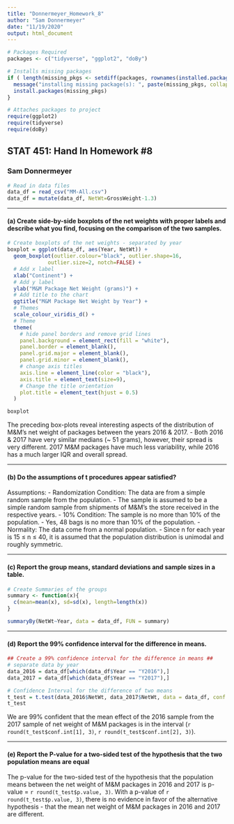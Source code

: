 ```yaml
---
title: "Donnermeyer_Homework_8"
author: "Sam Donnermeyer"
date: "11/19/2020"
output: html_document
---
```


```r
# Packages Required
packages <- c("tidyverse", "ggplot2", "doBy") 

# Installs missing packages
if ( length(missing_pkgs <- setdiff(packages, rownames(installed.packages())) > 0)) { 
  message("installing missing package(s): ", paste(missing_pkgs, collapse = ", ")) 
  install.packages(missing_pkgs)
}

# Attaches packages to project 
require(ggplot2)
require(tidyverse)
require(doBy)
```

## STAT 451: Hand In Homework #8

### Sam Donnermeyer

```r
# Read in data files 
data_df = read_csv("MM-All.csv")
data_df = mutate(data_df, NetWt=GrossWeight-1.3)
```


***
#### **(a)** Create side-by-side boxplots of the net weights with proper labels and describe what you find, focusing on the comparison of the two samples.

```r
# Create boxplots of the net weights - separated by year
boxplot = ggplot(data_df, aes(Year, NetWt)) +
  geom_boxplot(outlier.colour="black", outlier.shape=16,
             outlier.size=2, notch=FALSE) +
  # Add x label 
  xlab("Continent") +
  # Add y label
  ylab("M&M Package Net Weight (grams)") +
  # Add title to the chart
  ggtitle("M&M Package Net Weight by Year") +
  # Themes
  scale_colour_viridis_d() + 
  # Theme
  theme(
    # hide panel borders and remove grid lines
    panel.background = element_rect(fill = "white"),
    panel.border = element_blank(), 
    panel.grid.major = element_blank(), 
    panel.grid.minor = element_blank(),
    # change axis titles 
    axis.line = element_line(color = "black"),
    axis.title = element_text(size=9),
    # Change the title orientation 
    plot.title = element_text(hjust = 0.5)
  )

boxplot
```

The preceding box-plots reveal interesting aspects of the distribution of M&M's net weight of packages between the years 2016 & 2017. 
 - Both 2016 & 2017 have very similar medians (~ 51 grams), however, their spread is very different. 2017 M&M packages have much less variability, while 2016 has a much larger IQR and overall spread. 


***
#### **(b)** Do the assumptions of t procedures appear satisfied? 

Assumptions: 
 - Randomization Condition: The data are from a simple random sample from the population.
    - The sample is assumed to be a simple random sample from shipments of M&M's the store received in the respective years. 
 - 10% Condition: The sample is no more than 10% of the population. 
    - Yes, 48 bags is no more than 10% of the population. 
 - Normality: The data come from a normal population. 
    - Since n for each year is 15 $\le$ n $\le$ 40, it is assumed that the population distribution is unimodal and roughly symmetric. 


***
#### **(c)** Report the group means, standard deviations and sample sizes in a table.

```r
# Create Summaries of the groups 
summary <- function(x){
  c(mean=mean(x), sd=sd(x), length=length(x))
}

summaryBy(NetWt~Year, data = data_df, FUN = summary)
```


***
#### **(d)** Report the 99% confidence interval for the difference in means.

```r
## Create a 99% confidence interval for the difference in means ## 
# separate data by year
data_2016 = data_df[which(data_df$Year == "Y2016"),]
data_2017 = data_df[which(data_df$Year == "Y2017"),]

# Confidence Interval for the difference of two means
t_test = t.test(data_2016$NetWt, data_2017$NetWt, data = data_df, conf.level = .99)
t_test
```

We are 99% confident that the mean effect of the 2016 sample from the 2017 sample of net weight of M&M packages is in the interval (`r round(t_test$conf.int[1], 3)`, `r round(t_test$conf.int[2], 3)`). 


***
#### **(e)** Report the P-value for a two-sided test of the hypothesis that the two population means are equal
The p-value for the two-sided test of the hypothesis that the population means between the net weight of M&M packages in 2016 and 2017 is p-value = `r round(t_test$p.value, 3)`. With a p-value of `r round(t_test$p.value, 3)`, there is no evidence in favor of the alternative hypothesis - that the mean net weight of M&M packages in 2016 and 2017 are different. 

